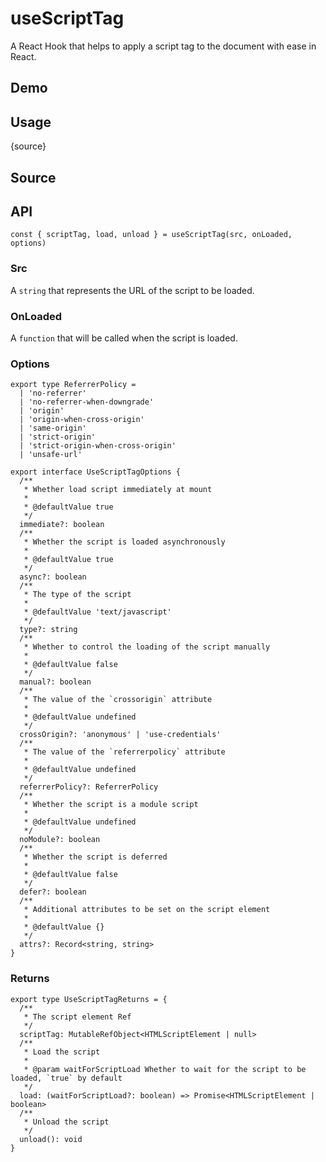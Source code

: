 # useScriptTag


<HooksType category="Element" />

A React Hook that helps to apply a script tag to the document with ease in React.

## Demo


<App />

## Usage


<RawCode>{source}</RawCode>

## Source


<Source />

## API

```tsx
const { scriptTag, load, unload } = useScriptTag(src, onLoaded, options)
```

### Src

A `string` that represents the URL of the script to be loaded.

### OnLoaded

A `function` that will be called when the script is loaded.

### Options

```tsx
export type ReferrerPolicy =
  | 'no-referrer'
  | 'no-referrer-when-downgrade'
  | 'origin'
  | 'origin-when-cross-origin'
  | 'same-origin'
  | 'strict-origin'
  | 'strict-origin-when-cross-origin'
  | 'unsafe-url'

export interface UseScriptTagOptions {
  /**
   * Whether load script immediately at mount
   *
   * @defaultValue true
   */
  immediate?: boolean
  /**
   * Whether the script is loaded asynchronously
   *
   * @defaultValue true
   */
  async?: boolean
  /**
   * The type of the script
   *
   * @defaultValue 'text/javascript'
   */
  type?: string
  /**
   * Whether to control the loading of the script manually
   *
   * @defaultValue false
   */
  manual?: boolean
  /**
   * The value of the `crossorigin` attribute
   *
   * @defaultValue undefined
   */
  crossOrigin?: 'anonymous' | 'use-credentials'
  /**
   * The value of the `referrerpolicy` attribute
   *
   * @defaultValue undefined
   */
  referrerPolicy?: ReferrerPolicy
  /**
   * Whether the script is a module script
   *
   * @defaultValue undefined
   */
  noModule?: boolean
  /**
   * Whether the script is deferred
   *
   * @defaultValue false
   */
  defer?: boolean
  /**
   * Additional attributes to be set on the script element
   *
   * @defaultValue {}
   */
  attrs?: Record<string, string>
}
```

### Returns

```tsx
export type UseScriptTagReturns = {
  /**
   * The script element Ref
   */
  scriptTag: MutableRefObject<HTMLScriptElement | null>
  /**
   * Load the script
   *
   * @param waitForScriptLoad Whether to wait for the script to be loaded, `true` by default
   */
  load: (waitForScriptLoad?: boolean) => Promise<HTMLScriptElement | boolean>
  /**
   * Unload the script
   */
  unload(): void
}
```
